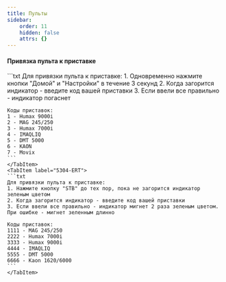 ```yaml
---
title: Пульты
sidebar:
    order: 11
    hidden: false
    attrs: {}
---
```



#### Привязка пульта к приставке
<Tabs>
    <TabItem label="T4HU2032">
    ```txt
    Для привязки пульта к приставке:
    1. Одновременно нажмите кнопки "Домой" и "Настройки" в течение 3 секунд
    2. Когда загорится индикатор - введите код вашей приставки
    3. Если ввели все правильно - индикатор погаснет

    Коды приставок:
    1 - Humax 9000i
    2 - MAG 245/250
    3 - Humax 7000i
    4 - IMAQLIQ
    5 - DMT 5000
    6 - KAON
    7 - Movix
    ```
    </TabItem>
    <TabItem label="5304-ERT">
    ```txt
    Для привязки пульта к приставке:
    1. Нажмите кнопку "STB" до тех пор, пока не загорится индикатор зеленым цветом
    2. Когда загорится индикатор - введите код вашей приставки
    3. Если ввели все правильно - индикатор мигнет 2 раза зеленым цветом. При ошибке - мигнет зеленным длинно

    Коды приставок:
    1111 - MAG 245/250
    2222 - Humax 7000i
    3333 - Humax 9000i
    4444 - IMAQLIQ
    5555 - DMT 5000
    6666 - Kaon 1620/6000
    ```
    </TabItem>
</Tabs>
